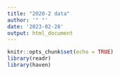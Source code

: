 ```yaml
---
title: "2020-2 data"
author: '" "'
date: '2023-02-28'
output: html_document
---
```


```r
knitr::opts_chunk$set(echo = TRUE)
library(readr)
library(haven)
```

